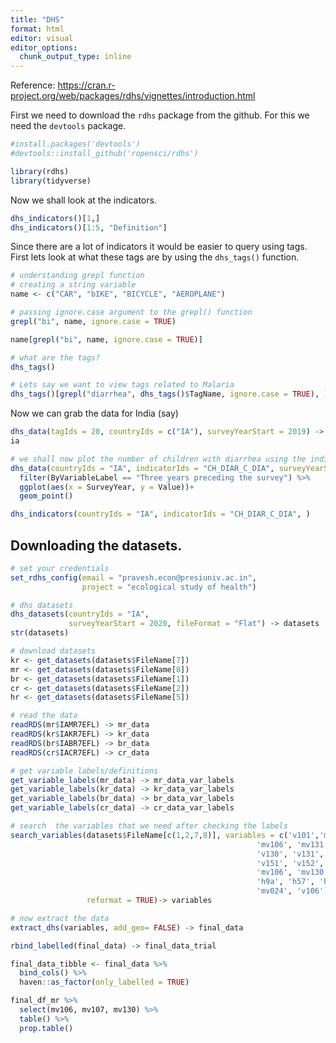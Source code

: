 ```yaml
---
title: "DHS"
format: html
editor: visual
editor_options: 
  chunk_output_type: inline
---
```


Reference: <https://cran.r-project.org/web/packages/rdhs/vignettes/introduction.html>

First we need to download the `rdhs` package from the github. For this we need the `devtools` package.

```r
#install.packages('devtools')
#devtools::install_github('ropensci/rdhs')

library(rdhs)
library(tidyverse)
```

Now we shall look at the indicators.

```r
dhs_indicators()[1,]
dhs_indicators()[1:5, "Definition"]
```

Since there are a lot of indicators it would be easier to query using tags. First lets look at what these tags are by using the `dhs_tags()` function.

```r
# understanding grepl function
# creating a string variable
name <- c("CAR", "bIKE", "BICYCLE", "AEROPLANE")

# passing ignore.case argument to the grepl() function
grepl("bi", name, ignore.case = TRUE)

name[grepl("bi", name, ignore.case = TRUE)]
```

```r
# what are the tags?
dhs_tags()

# Lets say we want to view tags related to Malaria
dhs_tags()[grepl("diarrhea", dhs_tags()$TagName, ignore.case = TRUE), ]
```

Now we can grab the data for India (say)

```r
dhs_data(tagIds = 20, countryIds = c("IA"), surveyYearStart = 2019) -> ia
ia
```

```r
# we shall now plot the number of children with diarrhea using the indicator IDs for India and this will be for the DHS survey years after 2010. 
dhs_data(countryIds = "IA", indicatorIds = "CH_DIAR_C_DIA", surveyYearStart = 2010) %>% 
  filter(ByVariableLabel == "Three years preceding the survey") %>% 
  ggplot(aes(x = SurveyYear, y = Value))+
  geom_point()
```

```r
dhs_indicators(countryIds = "IA", indicatorIds = "CH_DIAR_C_DIA", )
```

## Downloading the datasets.

```r
# set your credentials
set_rdhs_config(email = "pravesh.econ@presiuniv.ac.in",
                project = "ecological study of health")
```

```r
# dhs datasets
dhs_datasets(countryIds = "IA",
             surveyYearStart = 2020, fileFormat = "Flat") -> datasets
str(datasets)
```

```r
# download datasets
kr <- get_datasets(datasets$FileName[7]) 
mr <- get_datasets(datasets$FileName[8])
br <- get_datasets(datasets$FileName[1])
cr <- get_datasets(datasets$FileName[2])
hr <- get_datasets(datasets$FileName[5])

# read the data
readRDS(mr$IAMR7EFL) -> mr_data 
readRDS(kr$IAKR7EFL) -> kr_data
readRDS(br$IABR7EFL) -> br_data
readRDS(cr$IACR7EFL) -> cr_data

# get variable labels/definitions
get_variable_labels(mr_data) -> mr_data_var_labels 
get_variable_labels(kr_data) -> kr_data_var_labels 
get_variable_labels(br_data) -> br_data_var_labels 
get_variable_labels(cr_data) -> cr_data_var_labels 

# search  the variables that we need after checking the labels
search_variables(datasets$FileName[c(1,2,7,8)], variables = c('v101','mv501', 'v218', 'mv130',
                                                       'mv106', 'mv131', 'v121',
                                                       'v130', 'v131', 'v133', 'v150',
                                                       'v151', 'v152', 'mv102',
                                                       'mv106', 'mv130', 'mv131',
                                                       'h9a', 'h57', 'h58',
                                                       'mv024', 'v106'),
                 reformat = TRUE)-> variables

# now extract the data
extract_dhs(variables, add_geo= FALSE) -> final_data

rbind_labelled(final_data) -> final_data_trial

final_data_tibble <- final_data %>% 
  bind_cols() %>% 
  haven::as_factor(only_labelled = TRUE)

```

```r
final_df_mr %>% 
  select(mv106, mv107, mv130) %>% 
  table() %>% 
  prop.table()


```
